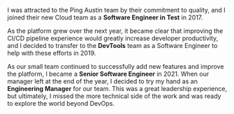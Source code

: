 I was attracted to the Ping Austin team by their commitment 
to quality, and I joined their new Cloud team as a <b>Software Engineer 
in Test</b> in 2017. 

As the platform grew over the next year, it became clear that
improving the CI/CD pipeline experience would greatly increase 
developer productivity, and I decided to transfer to the <b>DevTools</b> team as a Software Engineer to help
with these efforts in 2019. 

As our small team continued to successfully add new features and improve the platform, I became a <b>Senior Software Engineer</b> in 2021.
When our manager left at the end of the year, I decided to try my hand as an <b>Engineering Manager</b> for our team.
This was a great leadership experience, but ultimately, I missed the more technical side of the work and was ready to explore 
the world beyond DevOps.

